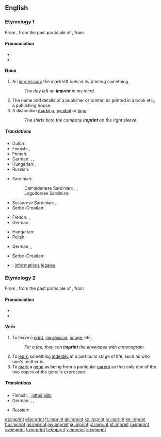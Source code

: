 {{was wotd|2008|October|6}}
==English==

===Etymology 1===
From {{etyl|fro}} {{term|empreinte|lang=fro}}, from the past participle of {{term|empreindre|lang=fro}}, from {{etyl|la}} {{term|imprimere||lang=la}}

====Pronunciation====
* {{IPA|/ˈɪm.pɹɪnt/}}
* {{audio|en-us-imprint-noun.ogg|Audio (US)}}

====Noun====
{{en-noun}}

# An [[impression]]; the mark left behind by printing something.
#: ''The day left an '''imprint''' in my mind.''
# The name and details of a publisher or printer, as printed in a book etc.; a publishing house.
# A distinctive [[marking]], [[symbol]] or [[logo]].
#: ''The shirts bore the company '''imprint''' on the right sleeve.''

=====Translations=====
{{trans-top|an impression; the mark left behind by printing something}}
* Dutch: {{t+|nl|indruk}}
* Finnish: {{t+|fi|jälki}}, {{t+|fi|painauma}}
* French: {{t+|fr|empreinte}}
* German: {{t-|de|Gepräge|n}}, {{t+|de|Abdruck|m}}, {{t+|de|Aufdruck|m}}
* Hungarian: {{t+|hu|nyom}}, {{t+|hu|lenyomat}}
* Russian: {{t+|ru|отпечаток}}
{{trans-mid}}
* Sardinian:
*: Campidanese Sardinian: {{tø|sro|bullu}}, {{tø|sro|segliu}}, {{tø|sro|segliu}}
*: Logudorese Sardinian: {{tø|src|imprènta}}
* Sassarese Sardinian: {{tø|sdc|imprènta}}, {{tø|sdc|piùta}}
* Serbo-Croatian: {{t|sh|отисак|sc=Cyrl}}
{{trans-bottom}}

{{trans-top|the name and details of a publisher or printer, as printed in a book etc}}
* French: {{t+|fr|ours|m}}, {{t-|fr|pavé de l'ours|m}}
* German: {{t+|de|Impressum|n}}
{{trans-mid}}
* Hungarian: {{t+|hu|impresszum}}
* Polish: {{t-|pl|impressum}}
{{trans-bottom}}

{{trans-top|a distinctive marking, symbol or logo}}
* German: {{t-|de|Gepräge|n}}, {{t+|de|Aufdruck|m}}
{{trans-mid}}
* Serbo-Croatian: {{t|sh|лого|sc=Cyrl}}
{{trans-bottom}}

{{checktrans-top}}
* {{ttbc|fr}}: [[information]]s [[légal]]es {{f|p}}
{{trans-bottom}}

===Etymology 2===
From {{etyl|fro}} {{term|empreinter|lang=fro}}, from the past participle of {{term|empreindre|lang=fro}}, from {{etyl|la}} {{term|imprimere||lang=la}}

====Pronunciation====
* {{IPA|/ɪmˈpɹɪnt/}}
* {{audio|en-us-imprint-verb.ogg|Audio (US)}}

====Verb====
{{en-verb}}

# To leave a [[print]], [[impression]], [[image]], etc.
#: ''For a fee, they can '''imprint''' the envelopes with a monogram.''
# To [[learn]] something [[indelibly]] at a particular stage of life, such as who one's mother is.
# To [[mark]] a [[gene]] as being from a particular [[parent]] so that only one of the two copies of the gene is expressed.

=====Translations=====
{{trans-top|to leave a print, impression, image, etc.}}
* Finnish: {{t+|fi|painaa}}, [[jättää jälki]]
* German: {{t+|de|einprägen}}, {{t+|de|abdrucken}}, {{t-|de|aufdrucken}}
{{trans-mid}}
* Russian: {{t+|ru|отпечатать}}
{{trans-bottom}}

[[et:imprint]]
[[el:imprint]]
[[fr:imprint]]
[[gl:imprint]]
[[ko:imprint]]
[[io:imprint]]
[[kn:imprint]]
[[hu:imprint]]
[[ml:imprint]]
[[my:imprint]]
[[ja:imprint]]
[[pl:imprint]]
[[pt:imprint]]
[[ru:imprint]]
[[sv:imprint]]
[[ta:imprint]]
[[te:imprint]]
[[vi:imprint]]
[[zh:imprint]]